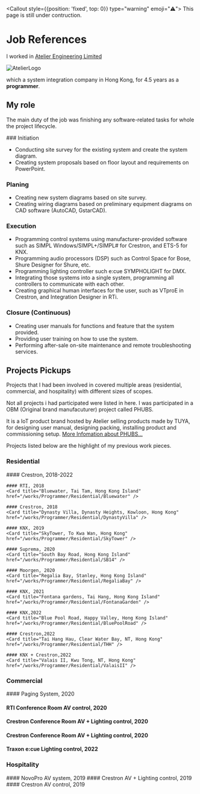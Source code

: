 
<Callout style={{position: 'fixed', top: 0}} type="warning" emoji="⚠️">
  This page is still under contruction.
</Callout>


# Job References

I worked in [Atelier Engineering Limited](http://www.atelier-hk.com/en/)

 ![AtelierLogo](/pic/ate_logo.png)
 
 
which a system integration company in Hong Kong, for 4.5 years as a **programmer**. 

## My role

The main duty of the job was finishing any software-related tasks for whole the project lifecycle. 

<Steps>
### Initiation
 
- Conducting site survey for the existing system and create the system diagram.
- Creating system proposals based on floor layout and requirements on PowerPoint.
 
### Planing
 
- Creating new system diagrams based on site survey.
- Creating wiring diagrams based on preliminary equipment diagrams on CAD software (AutoCAD, GstarCAD).

### Execution

- Programming control systems using manufacturer-provided software such as SIMPL Windows/SIMPL+/SIMPL# for Crestron, and ETS-5 for KNX.
- Programming audio processors (DSP) such as Control Space for Bose, Shure Designer for Shure, etc.
- Programming lighting controller such e:cue SYMPHOLIGHT for DMX.
- Integrating those systems into a single system, programming all controllers to communicate with each other.
- Creating graphical human interfaces for the user, such as VTproE in Crestron, and Integration Designer in RTi.

### Closure (Continuous)

- Creating user manuals for functions and feature that the system provided.
- Providing user training on how to use the system.
- Performing after-sale on-site maintenance and remote troubleshooting services.

</Steps>

 ## Projects Pickups

 Projects that I had been involved in covered multiple areas (residential, commercial, and hospitality) with different sizes of scopes. 
 
 Not all projects i had participated were listed in here.
 I was participated in a OBM (Original brand manufacuturer) project called PHUBS.

 It is a IoT product brand hosted by Atelier selling products made by TUYA, for designing user manual, designing packing, installing product and commissioning setup. [More Infomation about PHUBS...](/works/Programmer/PHUBS)

 Projects listed below are the highlight of my previous work pieces.


### Residential

<Cards>
<Steps>
    #### Crestron, 2018-2022
    <Card title="South Bay Road, Hong Kong Island" href="/works/Programmer/Residential/SouthBay20" />
    
    #### RTI, 2018
    <Card title="Bluewater, Tai Tam, Hong Kong Island" href="/works/Programmer/Residential/Bluewater" />

    #### Crestron, 2018
    <Card title="Dynasty Villa, Dynasty Heights, Kowloon, Hong Kong" href="/works/Programmer/Residential/DynastyVilla" />

    #### KNX, 2019
    <Card title="SkyTower, To Kwa Wan, Hong Kong" href="/works/Programmer/Residential/SkyTower" />

    #### Suprema, 2020
    <Card title="South Bay Road, Hong Kong Island" href="/works/Programmer/Residential/SB14" />

    #### Moorgen, 2020
    <Card title="Regalia Bay, Stanley, Hong Kong Island" href="/works/Programmer/Residential/RegaliaBay" />

    #### KNX, 2021
    <Card title="Fontana gardens, Tai Hang, Hong Kong Island" href="/works/Programmer/Residential/FontanaGarden" />

    #### KNX,2022
    <Card title="Blue Pool Road, Happy Valley, Hong Kong Island" href="/works/Programmer/Residential/BluePoolRoad" />

    #### Crestron,2022
    <Card title="Tai Hang Hau, Clear Water Bay, NT, Hong Kong" href="/works/Programmer/Residential/THH" />

    #### KNX + Crestron,2022
    <Card title="Valais II, Kwu Tong, NT, Hong Kong" href="/works/Programmer/Residential/ValaisII" />
  </Steps>
</Cards>

### Commercial

<Steps>
  #### Paging System, 2020
  <Card title="Upway China Office, Tsuen Wan, NT, HK" href="/works/Programmer/Commercial/UpwayChina" />

  #### RTI Conference Room AV control, 2020
  <Card title="Yamato Logistic, Kowloon " href="/works/Programmer/Commercial/YamatoLGT" />

  #### Crestron Conference Room AV + Lighting control, 2020
  <Card title="Lai Tak Enterprises Ltd, Kowloon Bay, Kowloon " href="/works/Programmer/Commercial/LaiTak" />

  #### Crestron Conference Room AV + Lighting control, 2020
  <Card title="Golden Century international holdings group ltd, CasuewayBay, Hong Kong " href="/works/Programmer/Commercial/TimesSQ" />

  #### Traxon e:cue Lighting control, 2022
  <Card title="World Trade Centre, Hong Kong" href="/works/Programmer/Commercial/WTC" />
</Steps>

### Hospitality

<Steps>
  #### NovoPro AV system, 2019
  <Card title="GrandHyatt Hotel Business Centre(G/F), Hong Kong Island" href="/works/Programmer/Hospitality/GHHK-BusinessCenter" />
  #### Crestron AV + Lighting control, 2019
  <Card title="GrandHyatt Hotel President Suite(36/F), Hong Kong Island" href="/works/Programmer/Hospitality/GHHK-PresidentSuite" />
  #### Crestron AV control, 2019
  <Card title="GrandHyatt Hotel Grand Cafe(2/F), Hong Kong Island " href="/works/Programmer/Hospitality/GHHK-Cafe" />
</Steps>